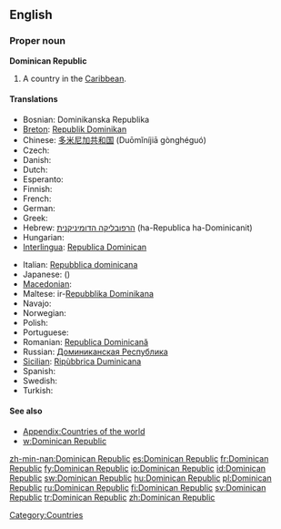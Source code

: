 ==English==
{{wikipedia}}

===Proper noun===
'''Dominican Republic'''

# A country in the [[Caribbean]].

====Translations====
{{trans-top|country in the Caribbean}}
* Bosnian: Dominikanska Republika {{f}}
* [[Breton]]: [[Republik Dominikan]]
* Chinese: [[多米尼加共和国]] (Duōmǐníjiā gònghéguó)
* Czech: {{t-|cs|Dominikánská republika|f}}
* Danish: {{t-|da|Dominikanske Republik}}
* Dutch: {{t+|nl|Dominicaanse Republiek}}
* Esperanto: {{t-|eo|Domingo|xs=Esperanto}}
* Finnish: {{t+|fi|Dominikaaninen tasavalta}}
* French: {{t+|fr|République dominicaine}}
* German: {{t+|de|Dominikanische Republik}}
* Greek: {{t+|el|Δομινικανή Δημοκρατία|f|tr=Dominikaní Dimokratía|sc=Grek}}
* Hebrew: [[הרפובליקה הדומיניקנית]] (ha-Republica ha-Dominicanit)
* Hungarian: {{t+|hu|Dominikai Köztársaság}}
* [[Interlingua]]: [[Republica Dominican]]
{{trans-mid}}
* Italian: [[Repubblica dominicana]]
* Japanese: {{t-|ja|ドミニカ共和国|tr=Dominika kyōwakoku|sc=Jpan}}({{Jpan|ドミニカきょうわこく}})
* [[Macedonian]]: {{t|mk|Доминиканска Република|f|tr=Dominikánska Repúblika|xs=Macedonian}}
* Maltese: ir-[[Repubblika Dominikana]]
* Navajo: {{tø|nv|Domingo Bikéyah}}
* Norwegian: {{t-|no|Den dominikanske republikk}}
* Polish: {{t+|pl|Dominikana}}
* Portuguese: {{t+|pt|República Dominicana}}
* Romanian: [[Republica Dominicană]]
* Russian: [[Доминиканская Республика]]
* [[Sicilian]]: [[Ripùbbrica Duminicana]] {{f}}
* Spanish: {{t+|es|República Dominicana}}
* Swedish: {{t+|sv|Dominikanska republiken}}
* Turkish: {{t+|tr|Dominik Cumhuriyeti}}
{{trans-bottom}}

====See also====
* [[Appendix:Countries of the world]]
* [[w:Dominican Republic]]

[[Category:Countries]]

[[zh-min-nan:Dominican Republic]]
[[es:Dominican Republic]]
[[fr:Dominican Republic]]
[[fy:Dominican Republic]]
[[io:Dominican Republic]]
[[id:Dominican Republic]]
[[sw:Dominican Republic]]
[[hu:Dominican Republic]]
[[pl:Dominican Republic]]
[[ru:Dominican Republic]]
[[fi:Dominican Republic]]
[[sv:Dominican Republic]]
[[tr:Dominican Republic]]
[[zh:Dominican Republic]]